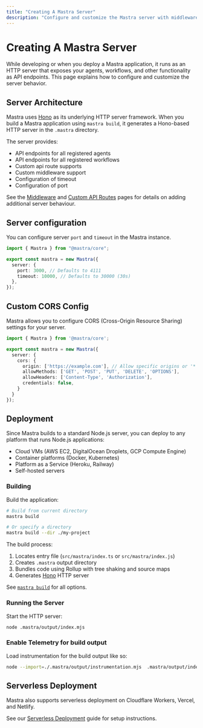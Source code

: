```yaml
---
title: "Creating A Mastra Server"
description: "Configure and customize the Mastra server with middleware and other options"
---
```


# Creating A Mastra Server

While developing or when you deploy a Mastra application, it runs as an HTTP server that exposes your agents, workflows, and other functionality as API endpoints. This page explains how to configure and customize the server behavior.

## Server Architecture

Mastra uses [Hono](https://hono.dev) as its underlying HTTP server framework. When you build a Mastra application using `mastra build`, it generates a Hono-based HTTP server in the `.mastra` directory.

The server provides:

- API endpoints for all registered agents
- API endpoints for all registered workflows
- Custom api route supports
- Custom middleware support
- Configuration of timeout
- Configuration of port

See the [Middleware](/docs/deployment/middleware) and
[Custom API Routes](/docs/deployment/custom-api-routes) pages for details on
adding additional server behaviour.

## Server configuration

You can configure server `port` and `timeout` in the Mastra instance.

```typescript copy showLineNumbers
import { Mastra } from "@mastra/core";

export const mastra = new Mastra({
  server: {
    port: 3000, // Defaults to 4111
    timeout: 10000, // Defaults to 30000 (30s)
  },
});
```


## Custom CORS Config

Mastra allows you to configure CORS (Cross-Origin Resource Sharing) settings for your server.

```typescript copy showLineNumbers
import { Mastra } from '@mastra/core';

export const mastra = new Mastra({
  server: {
    cors: {
      origin: ['https://example.com'], // Allow specific origins or '*' for all
      allowMethods: ['GET', 'POST', 'PUT', 'DELETE', 'OPTIONS'],
      allowHeaders: ['Content-Type', 'Authorization'],
      credentials: false,
    }
  }
});
```

## Deployment

Since Mastra builds to a standard Node.js server, you can deploy to any platform that runs Node.js applications:

- Cloud VMs (AWS EC2, DigitalOcean Droplets, GCP Compute Engine)
- Container platforms (Docker, Kubernetes)
- Platform as a Service (Heroku, Railway)
- Self-hosted servers

### Building

Build the application:

```bash copy
# Build from current directory
mastra build

# Or specify a directory
mastra build --dir ./my-project
```

The build process:

1. Locates entry file (`src/mastra/index.ts` or `src/mastra/index.js`)
2. Creates `.mastra` output directory
3. Bundles code using Rollup with tree shaking and source maps
4. Generates [Hono](https://hono.dev) HTTP server

See [`mastra build`](/reference/cli/build) for all options.

### Running the Server

Start the HTTP server:

```bash copy
node .mastra/output/index.mjs
```

### Enable Telemetry for build output

Load instrumentation for the build output like so:

```bash copy
node --import=./.mastra/output/instrumentation.mjs  .mastra/output/index.mjs
```

## Serverless Deployment

Mastra also supports serverless deployment on Cloudflare Workers, Vercel, and Netlify.

See our [Serverless Deployment](/docs/deployment/deployment) guide for setup instructions.
